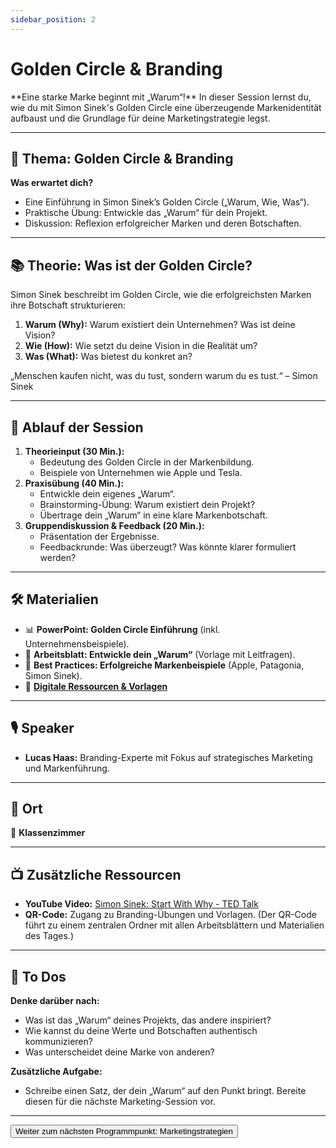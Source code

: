 ```yaml
---
sidebar_position: 2
---
```


# Golden Circle & Branding

<Admonition type="info" icon="🎨">
  **Eine starke Marke beginnt mit „Warum“!** In dieser Session lernst du, wie du
  mit Simon Sinek's Golden Circle eine überzeugende Markenidentität aufbaust
  und die Grundlage für deine Marketingstrategie legst.
</Admonition>

---

## 🎯 **Thema:** Golden Circle & Branding

**Was erwartet dich?**

- Eine Einführung in Simon Sinek’s Golden Circle („Warum, Wie, Was“).
- Praktische Übung: Entwickle das „Warum“ für dein Projekt.
- Diskussion: Reflexion erfolgreicher Marken und deren Botschaften.

---

## 📚 **Theorie: Was ist der Golden Circle?**

Simon Sinek beschreibt im Golden Circle, wie die erfolgreichsten Marken ihre Botschaft strukturieren:

1. **Warum (Why):** Warum existiert dein Unternehmen? Was ist deine Vision?
2. **Wie (How):** Wie setzt du deine Vision in die Realität um?
3. **Was (What):** Was bietest du konkret an?

<Admonition type="quote" icon="💡">
  „Menschen kaufen nicht, was du tust, sondern warum du es tust.“ – Simon Sinek
</Admonition>

<YouTube id="Jeg3lIK8lro" title="Simon Sinek: Start With Why - TED Talk" />

---

## 📝 **Ablauf der Session**

1. **Theorieinput (30 Min.):**
   - Bedeutung des Golden Circle in der Markenbildung.
   - Beispiele von Unternehmen wie Apple und Tesla.
2. **Praxisübung (40 Min.):**
   - Entwickle dein eigenes „Warum“.
   - Brainstorming-Übung: Warum existiert dein Projekt?
   - Übertrage dein „Warum“ in eine klare Markenbotschaft.
3. **Gruppendiskussion & Feedback (20 Min.):**
   - Präsentation der Ergebnisse.
   - Feedbackrunde: Was überzeugt? Was könnte klarer formuliert werden?

---

## 🛠️ **Materialien**

- 📊 **PowerPoint: Golden Circle Einführung** (inkl. Unternehmensbeispiele).
- 📝 **Arbeitsblatt: Entwickle dein „Warum“** (Vorlage mit Leitfragen).
- 📄 **Best Practices: Erfolgreiche Markenbeispiele** (Apple, Patagonia, Simon Sinek).
- 📂
  **[Digitale Ressourcen & Vorlagen](https://drive.google.com/drive/folders/1GMZ5pg54OIcuKGARYLaR_-Cr4w9XJ9iA?usp=drive_link)**

---

## 🎙️ **Speaker**

- **Lucas Haas:** Branding-Experte mit Fokus auf strategisches Marketing und Markenführung.

---

## 📍 **Ort**

📍 **Klassenzimmer**

---

## 📺 **Zusätzliche Ressourcen**

- **YouTube Video:** [Simon Sinek: Start With Why - TED Talk](https://www.youtube.com/watch?v=Jeg3lIK8lro)
- **QR-Code:** Zugang zu Branding-Übungen und Vorlagen.
  (Der QR-Code führt zu einem zentralen Ordner mit allen Arbeitsblättern und Materialien des Tages.)

---

## 🚀 **To Dos**

**Denke darüber nach:**

- Was ist das „Warum“ deines Projekts, das andere inspiriert?
- Wie kannst du deine Werte und Botschaften authentisch kommunizieren?
- Was unterscheidet deine Marke von anderen?

**Zusätzliche Aufgabe:**

- Schreibe einen Satz, der dein „Warum“ auf den Punkt bringt. Bereite diesen für die nächste Marketing-Session vor.

---

<Button destination="/roadmap/docs/startup-basics/yfn-school/day3/marketing-strategies">
  Weiter zum nächsten Programmpunkt: Marketingstrategien
</Button>
